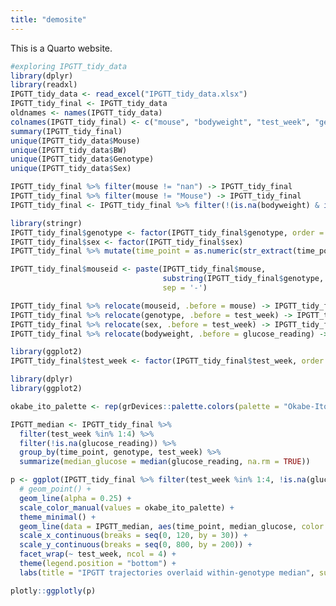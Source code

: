 ```yaml
---
title: "demosite"
---
```


This is a Quarto website.

```r
#exploring IPGTT_tidy_data
library(dplyr)
library(readxl)
IPGTT_tidy_data <- read_excel("IPGTT_tidy_data.xlsx")
IPGTT_tidy_final <- IPGTT_tidy_data
oldnames <- names(IPGTT_tidy_data)
colnames(IPGTT_tidy_final) <- c("mouse", "bodyweight", "test_week", "genotype", "sex", "time_point", "glucose_reading")
summary(IPGTT_tidy_final)
unique(IPGTT_tidy_data$Mouse)
unique(IPGTT_tidy_data$BW)
unique(IPGTT_tidy_data$Genotype)
unique(IPGTT_tidy_data$Sex)
```

```r
IPGTT_tidy_final %>% filter(mouse != "nan") -> IPGTT_tidy_final
IPGTT_tidy_final %>% filter(mouse != "Mouse") -> IPGTT_tidy_final
IPGTT_tidy_final <- IPGTT_tidy_final %>% filter(!(is.na(bodyweight) & is.na(glucose_reading)))
```

```r
library(stringr)
IPGTT_tidy_final$genotype <- factor(IPGTT_tidy_final$genotype, order = TRUE, levels = c("WT-WT","KO-NOD","Het-NOD"))
IPGTT_tidy_final$sex <- factor(IPGTT_tidy_final$sex)
IPGTT_tidy_final %>% mutate(time_point = as.numeric(str_extract(time_point, "\\d+"))) -> IPGTT_tidy_final

IPGTT_tidy_final$mouseid <- paste(IPGTT_tidy_final$mouse,
                                  substring(IPGTT_tidy_final$genotype, 1, 1),
                                  sep = '-')

IPGTT_tidy_final %>% relocate(mouseid, .before = mouse) -> IPGTT_tidy_final
IPGTT_tidy_final %>% relocate(genotype, .before = test_week) -> IPGTT_tidy_final
IPGTT_tidy_final %>% relocate(sex, .before = test_week) -> IPGTT_tidy_final
IPGTT_tidy_final %>% relocate(bodyweight, .before = glucose_reading) -> IPGTT_tidy_final

library(ggplot2)
IPGTT_tidy_final$test_week <- factor(IPGTT_tidy_final$test_week, order = TRUE, levels = c(1, 2, 3, 4, 5, 6, 7, 8, 9, 10, 11, 12))
```

```r
library(dplyr)
library(ggplot2)

okabe_ito_palette <- rep(grDevices::palette.colors(palette = "Okabe-Ito"))

IPGTT_median <- IPGTT_tidy_final %>% 
  filter(test_week %in% 1:4) %>% 
  filter(!is.na(glucose_reading)) %>% 
  group_by(time_point, genotype, test_week) %>% 
  summarize(median_glucose = median(glucose_reading, na.rm = TRUE))

p <- ggplot(IPGTT_tidy_final %>% filter(test_week %in% 1:4, !is.na(glucose_reading )), aes(time_point, glucose_reading, color = genotype, group = mouseid)) + 
  # geom_point() + 
  geom_line(alpha = 0.25) + 
  scale_color_manual(values = okabe_ito_palette) + 
  theme_minimal() + 
  geom_line(data = IPGTT_median, aes(time_point, median_glucose, color = genotype, group = genotype)) + 
  scale_x_continuous(breaks = seq(0, 120, by = 30)) + 
  scale_y_continuous(breaks = seq(0, 800, by = 200)) + 
  facet_wrap(~ test_week, ncol = 4) + 
  theme(legend.position = "bottom") + 
  labs(title = "IPGTT trajectories overlaid within-genotype median", subtitle = "(First four weeks of testing)", x = "Test time (min)", y = "Blood glucose (mg/dL)")

plotly::ggplotly(p)

```
